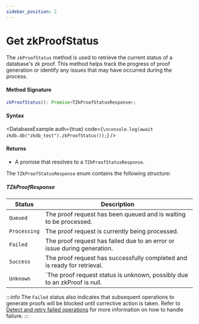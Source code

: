 ```yaml
---
sidebar_position: 2
---
```



# Get zkProofStatus

The `zkProofStatus` method is used to retrieve the current status of a database's zk proof. This method helps track the progress of proof generation or identify any issues that may have occurred during the process.

#### Method Signature

```ts
zkProofStatus(): Promise<TZkProofStatusResponse>;
```

#### Syntax

<DatabaseExample
  auth={true}
  code={`\nconsole.log(await zkdb.db("zkdb_test").zkProofStatus());`}
/>

#### Returns

- A promise that resolves to a `TZkProofStatusResponse`.

The `TZkProofStatusResponse` enum contains the following structure:

##### **TZkProofResponse**

| **Status**   | **Description**                                                           |
| ------------ | ------------------------------------------------------------------------- |
| `Queued`     | The proof request has been queued and is waiting to be processed.         |
| `Processing` | The proof request is currently being processed.                           |
| `Failed`     | The proof request has failed due to an error or issue during generation.  |
| `Success`    | The proof request has successfully completed and is ready for retrieval.  |
| `Unknown`    | `The proof request status is unknown, possibly due to an zkProof is null. |

:::info
The `Failed` status also indicates that subsequent operations to generate
proofs will be blocked until corrective action is taken. Refer to [Detect and
retry failed operations](./prover-retry.mdx) for more information on how to
handle failure.
:::
